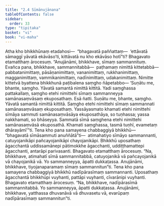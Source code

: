 ```yaml
---
title: "2.4 Sīmānujānana"
tableOfContents: false
sidebar:
  order: 33
type: "tipitaka"
basket: "vi"
book: "vi-maha"
---
```



<DynamicBreadcrumb />

<Division number="138" book="vi-maha" bookNo="3" page="144">

<Paragraph number="591" book="vi-maha">
Atha kho bhikkhūnaṃ etadahosi—  “bhagavatā paññattaṃ—  ‘ettāvatā sāmaggī yāvatā ekāvāso’ti, kittāvatā nu kho ekāvāso hotī”ti? Bhagavato etamatthaṃ ārocesuṃ. “Anujānāmi, bhikkhave, sīmaṃ sammannituṃ. Evañca pana, bhikkhave, sammannitabbā—  paṭhamaṃ nimittā kittetabbā—  pabbatanimittaṃ, pāsāṇanimittaṃ, vananimittaṃ, rukkhanimittaṃ, magganimittaṃ, vammikanimittaṃ, nadīnimittaṃ, udakanimittaṃ. Nimitte kittetvā byattena bhikkhunā paṭibalena saṃgho ñāpetabbo—
</Paragraph>

</Division>
<Division number="139" book="vi-maha" bookNo="3" page="144">

<Paragraph number="592" book="vi-maha">
‘Suṇātu me, bhante, saṃgho. Yāvatā samantā nimittā kittitā. Yadi saṃghassa pattakallaṃ, saṃgho etehi nimittehi sīmaṃ sammanneyya samānasaṃvāsaṃ ekuposathaṃ. Esā ñatti.
</Paragraph>

<Paragraph number="593" book="vi-maha">
Suṇātu me, bhante, saṃgho. Yāvatā samantā nimittā kittitā. Saṃgho etehi nimittehi sīmaṃ sammannati samānasaṃvāsaṃ ekuposathaṃ. Yassāyasmato khamati etehi nimittehi sīmāya sammuti samānasaṃvāsāya ekuposathāya, so tuṇhassa; yassa nakkhamati, so bhāseyya. Sammatā sīmā saṃghena etehi nimittehi samānasaṃvāsā ekuposathā. Khamati saṃghassa, tasmā tuṇhī, evametaṃ dhārayāmī’”ti.
</Paragraph>

</Division>
<Division number="140" book="vi-maha" bookNo="3" page="144">

<Paragraph number="594" book="vi-maha">
Tena kho pana samayena chabbaggiyā bhikkhū—  “bhagavatā sīmāsammuti anuññātā”ti—  atimahatiyo sīmāyo sammannanti, catuyojanikāpi pañcayojanikāpi chayojanikāpi. Bhikkhū uposathaṃ āgacchantā uddissamānepi pātimokkhe āgacchanti, uddiṭṭhamattepi āgacchanti, antarāpi parivasanti. Bhagavato etamatthaṃ ārocesuṃ. “Na, bhikkhave, atimahatī sīmā sammannitabbā, catuyojanikā vā pañcayojanikā vā chayojanikā vā. Yo sammanneyya, āpatti dukkaṭassa. Anujānāmi, bhikkhave, tiyojanaparamaṃ sīmaṃ sammannitun”ti.
</Paragraph>

<Paragraph number="595" book="vi-maha">
Tena kho pana samayena chabbaggiyā bhikkhū nadīpārasīmaṃ sammannanti. Uposathaṃ āgacchantā bhikkhūpi vuyhanti, pattāpi vuyhanti, cīvarānipi vuyhanti. Bhagavato etamatthaṃ ārocesuṃ. “Na, bhikkhave, nadīpārasīmā sammannitabbā. Yo sammanneyya, āpatti dukkaṭassa. Anujānāmi, bhikkhave, yatthassa dhuvanāvā vā dhuvasetu vā, evarūpaṃ nadīpārasīmaṃ sammannitun”ti.
</Paragraph>
</Division>